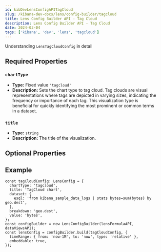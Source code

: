 ```yaml
---
id: kibDevLensConfigAPITagCloud
slug: /kibana-dev-docs/lens/config-builder/tagcloud
title: Lens Config Builder API - Tag Cloud
description: Lens Config Builder API - Tag Cloud
date: 2024-03-04
tags: ['kibana', 'dev', 'lens', 'tagcloud']
---
```



Understanding `LensTagCloudConfig` in detail

## Required Properties

### `chartType`

- **Type:** Fixed value `'tagcloud'`
- **Description:** Sets the chart type to tag cloud. Tag clouds are visual representations where tags are depicted in varying sizes, indicating the frequency or importance of each tag. This visualization type is beneficial for quickly identifying the most prominent or common terms in a dataset.

### `title`

- **Type:** `string`
- **Description:** The title of the visualization.

<Dataset />

<Breakdown />

## Optional Properties

## Example

```
const tagCloudConfig: LensConfig = {
  chartType: 'tagcloud',
  title: 'TagCloud chart',
  dataset: {
    esql: 'from kibana_sample_data_logs | stats bytes=sum(bytes) by geo.dest',
  },
  breakdown: 'geo.dest',
  value: 'bytes',
};
const configBuilder = new LensConfigBuilder(lensFormulaAPI, dataViewsAPI);
const lensConfig = configBuilder.build(tagCloudConfig, {
  timeRange: { from: 'now-1M', to: 'now', type: 'relative' },
  embeddable: true,
});
```